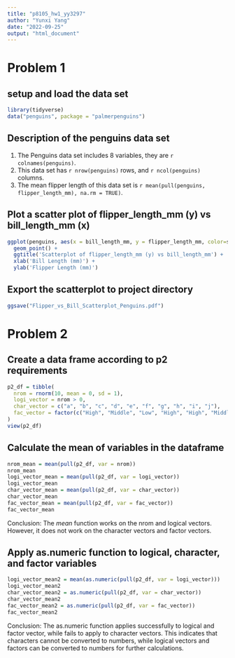 ```yaml
---
title: "p8105_hw1_yy3297"
author: "Yunxi Yang"
date: "2022-09-25"
output: "html_document"
---
```


# Problem 1

## setup and load the data set

```r
library(tidyverse)
data("penguins", package = "palmerpenguins")
```

## Description of the penguins data set

1.  The Penguins data set includes 8 variables, they are `r colnames(penguins)`.
2.  This data set has `r nrow(penguins)` rows, and `r ncol(penguins)` columns.
3.  The mean flipper length of this data set is `r mean(pull(penguins, flipper_length_mm), na.rm = TRUE)`.

## Plot a scatter plot of flipper_length_mm (y) vs bill_length_mm (x)

```r
ggplot(penguins, aes(x = bill_length_mm, y = flipper_length_mm, color=species)) + 
  geom_point() + 
  ggtitle('Scatterplot of flipper_length_mm (y) vs bill_length_mm') +
  xlab('Bill Length (mm)') +
  ylab('Flipper Length (mm)')
```

## Export the scatterplot to project directory
```r
ggsave("Flipper_vs_Bill_Scatterplot_Penguins.pdf")
```

# Problem 2

## Create a data frame according to p2 requirements
```r
p2_df = tibble(
  nrom = rnorm(10, mean = 0, sd = 1),
  logi_vector = nrom > 0,
  char_vector = c("a", "b", "c", "d", "e", "f", "g", "h", "i", "j"),
  fac_vector = factor(c("High", "Middle", "Low", "High", "High", "Middle", "Low", "Low", "Midlle", "Middle"))
)
view(p2_df)
```

## Calculate the mean of variables in the dataframe
```r
nrom_mean = mean(pull(p2_df, var = nrom))
nrom_mean
logi_vector_mean = mean(pull(p2_df, var = logi_vector))
logi_vector_mean
char_vector_mean = mean(pull(p2_df, var = char_vector))
char_vector_mean
fac_vector_mean = mean(pull(p2_df, var = fac_vector))
fac_vector_mean
```
Conclusion: The _mean_ function works on the nrom and logical vectors. However, it does not work on the character vectors and factor vectors.

## Apply as.numeric function to logical, character, and factor variables
```r
logi_vector_mean2 = mean(as.numeric(pull(p2_df, var = logi_vector)))
logi_vector_mean2
char_vector_mean2 = as.numeric(pull(p2_df, var = char_vector))
char_vector_mean2
fac_vector_mean2 = as.numeric(pull(p2_df, var = fac_vector))
fac_vector_mean2
```
Conclusion: The as.numeric function applies successfully to logical and factor vector, while fails to apply to character vectors. This indicates that characters cannot be converted to numbers, while logical vectors and factors can be converted to numbers for further calculations.


